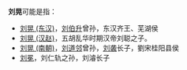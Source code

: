 '''刘晃'''可能是指：
*[[刘晃_(东汉)|刘晃 (东汉)]]，[[刘伯升|刘伯升]]曾孙，东汉齐王、芜湖侯
*[[刘晃_(汉赵)|刘晃 (汉赵)]]，五胡乱华时期汉帝刘聪之子。
*[[刘晃_(南朝)|刘晃 (南朝)]]，[[刘道邻|刘道邻]]曾孙，[[刘袭|刘袭]]长子，劉宋桂阳县侯 
*[[刘冕|刘冕]]，刘仁轨之孙，刘濬长子

{{消歧义|H晃|Cat=二字刘姓人名消歧义}}